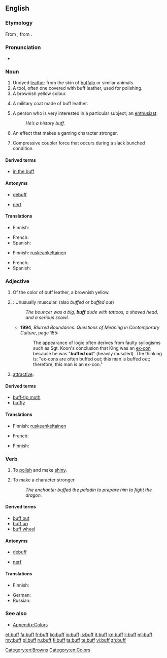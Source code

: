 {{wikipedia|dab=buff}}
{{also|BUFF}}
==English==

===Etymology===
From {{term|buffe||lang=en|leather}}, from {{etyl|frm|en}} {{term|buffle||lang=frm|[[buffalo]]}}.

===Pronunciation===
* {{rhymes|ʌf}}

===Noun===
{{en-noun}}

# Undyed [[leather]] from the skin of [[buffalo]] or similar animals.
# A tool, often one covered with buff leather, used for polishing.
# A brownish yellow colour.
#: {{color panel|F0DC82}}
# A military coat made of buff leather.
# {{informal}} A person who is very interested in a particular subject; an [[enthusiast]].
#: ''He’s a history buff.''
# {{gaming}} An effect that makes a gaming character stronger.
# {{rail transport}} Compressive coupler force that occurs during a slack bunched condition.
 
====Derived terms====
* [[in the buff]]

====Antonyms====
* {{sense|video games}} [[debuff]]
* {{sense|video games}} [[nerf]]

====Translations====
{{trans-top|a person who is very interested in a particular subject}}
* Finnish: {{t-|fi|friikki}}
{{trans-mid}}
* French: {{t+|fr|mordu}}
* Spanish: {{t|es|aficionado|m}}
{{trans-bottom}}

{{trans-top|A brownish yellow colour}}
* Finnish: [[ruskeankeltainen]]
{{trans-mid}}
* French: {{t+|fr|chamois}}
* Spanish: {{t|es|color del ante}}
{{trans-bottom}}

===Adjective===
{{en-adj|er|more}}

# Of the color of buff leather, a brownish yellow.
# {{bodybuilding}}: Unusually muscular. (also ''buffed'' or ''buffed out'')
#: ''The bouncer was a big, '''buff''' dude with tattoos, a shaved head, and a serious scowl.''
#* '''1994''', ''Blurred Boundaries: Questions of Meaning in Contemporary Culture'', page 155:
#*: The appearance of logic often derives from faulty syllogisms such as Sgt. Koon's conclusion that King was an [[ex-con]] because he was "'''buffed out'''" (heavily muscled). The thinking is: "ex-cons are often buffed out; this man is buffed out; therefore, this man is an ex-con."  
# {{slang}} [[attractive]].

====Derived terms====
* [[buff-tip moth]]
* [[buffly]]

====Translations====
{{trans-top|Of the color of buff leather, a brownish yellow}}
* Finnish: [[ruskeankeltainen]]
{{trans-mid}}
* French: {{t+|fr|chamois}}
{{trans-bottom}}

{{trans-top|Unusually muscular}}
* Finnish: {{t+|fi|lihaksikas}}
{{trans-mid}}
{{trans-bottom}}

{{trans-top|Good looking}}
{{trans-mid}}
{{trans-bottom}}

===Verb===
{{en-verb}}

# To [[polish]] and make [[shiny]].
# {{gaming}} To make a character stronger.
#: ''The enchanter buffed the paladin to prepare him to fight the dragon.''

====Derived terms====
* [[buff out]]
* [[buff up]]
* [[buff wheel]]

====Antonyms====
* {{sense|video games}} [[debuff]]
* {{sense|video games}} [[nerf]]

====Translations====
{{trans-top|To polish and make shiny}}
* Finnish: {{t-|fi|kiillottaa}}
{{trans-mid}}
* German: {{t+|de|polieren}}
* Russian: {{t|ru|полировать}}
{{trans-bottom}}

===See also===
* [[Appendix:Colors]]

[[Category:en:Browns]]
[[Category:en:Colors]]

[[et:buff]]
[[fa:buff]]
[[fr:buff]]
[[ko:buff]]
[[io:buff]]
[[is:buff]]
[[it:buff]]
[[kn:buff]]
[[li:buff]]
[[ml:buff]]
[[my:buff]]
[[pl:buff]]
[[ru:buff]]
[[fi:buff]]
[[ta:buff]]
[[te:buff]]
[[vi:buff]]
[[zh:buff]]